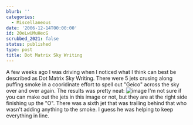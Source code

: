 ```yaml
---
blurb: ''
categories:
  - Miscellaneous
date: '2006-12-14T00:00:00'
id: 20eLwUMuHecG
scrubbed_2021: false
status: published
type: post
title: Dot Matrix Sky Writing
---
```


A few weeks ago I was driving when I noticed what I think can best be described as Dot Matrix Sky Writing. There were 5 jets crusing along puffing smoke in a cooridinate effort to spell out "Geico" across the sky over and over again. The results was pretty neat: ![image](/blog/wp-content/uploads/img_0232.jpg) I'm not sure if you can make out the jets in this image or not, but they are at the right side finishing up the "O". There was a sixth jet that was trailing behind that who wasn't adding anything to the smoke. I guess he was helping to keep everything in line.
